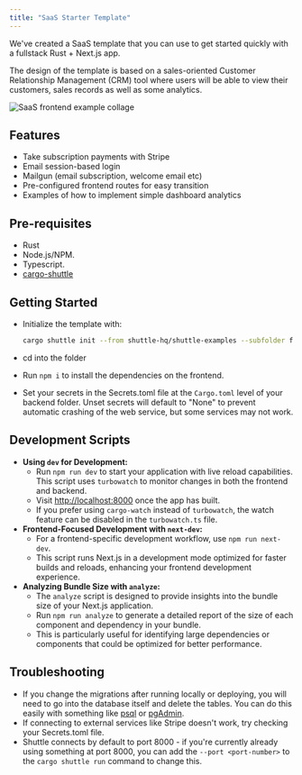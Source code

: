 ```yaml
---
title: "SaaS Starter Template"
---
```


We've created a SaaS template that you can use to get started quickly with a fullstack Rust + Next.js app.

The design of the template is based on a sales-oriented Customer Relationship Management (CRM) tool where
users will be able to view their customers, sales records as well as some analytics.

![SaaS frontend example collage](https://bear-images.sfo2.cdn.digitaloceanspaces.com/joshmo-1684444919-0.png)

## Features

- Take subscription payments with Stripe
- Email session-based login
- Mailgun (email subscription, welcome email etc)
- Pre-configured frontend routes for easy transition
- Examples of how to implement simple dashboard analytics

## Pre-requisites

- Rust
- Node.js/NPM.
- Typescript.
- [cargo-shuttle](https://www.shuttle.rs)

## Getting Started

- Initialize the template with:

    ```sh
    cargo shuttle init --from shuttle-hq/shuttle-examples --subfolder fullstack-templates/saas
    ```

- cd into the folder
- Run `npm i` to install the dependencies on the frontend.
- Set your secrets in the Secrets.toml file at the `Cargo.toml` level of your backend folder. Unset secrets will default
  to "None" to prevent automatic crashing of the web service, but some services may not work.

## Development Scripts

- **Using `dev` for Development:**
    - Run `npm run dev` to start your application with live reload capabilities. This script uses `turbowatch` to
      monitor changes in both the frontend and backend.
    - Visit [http://localhost:8000](http://localhost:8000) once the app has built.
    - If you prefer using `cargo-watch` instead of `turbowatch`, the watch feature can be disabled in
      the `turbowatch.ts` file.
- **Frontend-Focused Development with `next-dev`:**
    - For a frontend-specific development workflow, use `npm run next-dev`.
    - This script runs Next.js in a development mode optimized for faster builds and reloads, enhancing your frontend
      development experience.
- **Analyzing Bundle Size with `analyze`:**
    - The `analyze` script is designed to provide insights into the bundle size of your Next.js application.
    - Run `npm run analyze` to generate a detailed report of the size of each component and dependency in your bundle.
    - This is particularly useful for identifying large dependencies or components that could be optimized for better
      performance.

## Troubleshooting

- If you change the migrations after running locally or deploying, you will need to go into the database itself and
  delete the tables. You can do this easily with something
  like [psql](https://www.postgresql.org/docs/current/app-psql.html) or [pgAdmin](https://www.pgadmin.org/).
- If connecting to external services like Stripe doesn't work, try checking your Secrets.toml file.
- Shuttle connects by default to port 8000 - if you're currently already using something at port 8000, you can add
  the `--port <port-number>` to the `cargo shuttle run` command to change this.
